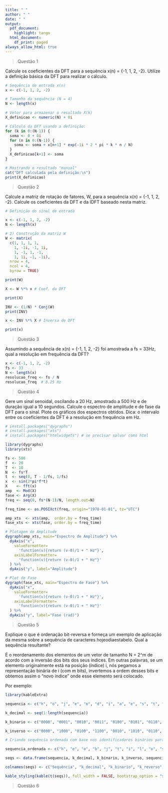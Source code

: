 ```yaml
---
title: " "
author: " "
date: " "
output: 
  pdf_document:
    highlight: tango
  html_document:
    df_print: paged
always_allow_html: true
---
```


\newpage
\begin{titlepage}
\begin{center}

\large
UNIVERSIDADE FEDERAL DE UBERLÂNDIA\\
FACULDADE DE ENGENHARIA ELÉTRICA\\
GRADUAÇÃO EM ENGENHARIA BIOMÉDICA\\[7cm]

\Large
\textbf{Heitor Pereira Nunes Fernandes Cunha}\\[2cm]

\textbf{\large Processamento de Sinais Biomédicos: Módulo 9}\\[10cm]

\large
Uberlândia, MG\\
2025

\end{center}
\end{titlepage}

\newpage
\section*{Questão 1}

> Questão 1

Calcule os coeficientes da DFT para a sequência x(n) = {-1, 1, 2, -2}. Utilize a definição básica da DFT para realizar o cálculo.

```r


# Sequência de entrada x(n)
x <- c(-1, 1, 2, -2)

# Tamanho da sequência (N = 4)
N <- length(x)

# Vetor para armazenar o resultado X(k)
X_definicao <- numeric(N) + 0i

# Cálculo da DFT usando a definição:
for (k in 0:(N-1)) {
  soma <- 0 + 0i
  for (n in 0:(N-1)) {
    soma <- soma + x[n+1] * exp(-1i * 2 * pi * k * n / N)
  }
  X_definicao[k+1] <- soma
}

# Mostrando o resultado "manual"
cat("DFT calculada pela definição:\n")
print(X_definicao)

```

\newpage
\section*{Questão 2}

> Questão 2

Calcule a matriz de rotação de fatores, W, para a sequência x(n) = {-1, 1, 2, -2}. Calcule os coeficientes da DFT e da IDFT baseado nesta matriz.

```r

# Definição do sinal de entrada

x <- c(-1, 1, 2, -2)  
N <- length(x)        

# 2) Construção da matriz W
W <- matrix( 
  c(1, 1, 1, 1,
    1, -1i, -1, 1i,
    1, -1, 1, -1,
    1, 1i, -1, -1i),
  nrow = 4,
  ncol = 4,
  byrow = TRUE)

print(W)

```
```r

X <- W %*% x # Coef. da DFT

print(X)

```
```r

INV <- (1/N) * Conj(W)
print(INV)

```
```r

x <- INV %*% X # Inversa de DFT

print(x)

```
\newpage
\section*{Questão 3}

> Questão 3

Assumindo a sequência de x(n) = {-1, 1, 2, -2} foi amostrada a fs = 33Hz, qual a resolução em frequência da DFT?

```r

x <- c(-1, 1, 2, -2)
fs <- 33
N <- length(x)
resolucao_freq <- fs / N
resolucao_freq  # 8.25 Hz

```
\newpage
\section*{Questão 4}

> Questão 4

Gere um sinal senoidal, oscilando a 20 Hz, amostrado a 500 Hz e de duração igual a 10 segundos. Calcule o espectro de amplitude e de fase da DFT para o sinal. Plote os gráficos dos espectros obtidos. 
Dica: o intervalo entre os coeficientes da DFT é a resolução em frequência em Hz.

```r

# install.packages("dygraphs")
# install.packages("xts")
# install.packages("htmlwidgets") # se precisar salvar como html

library(dygraphs)
library(xts)

fs <- 500
f  <- 20
T  <- 10
N  <- fs*T
t  <- seq(0, T - 1/fs, 1/fs)
x  <- sin(2*pi*f*t)
X    <- fft(x)
amp  <- Mod(X)
fase <- Arg(X)
freq <- seq(0, fs*(N-1)/N, length.out=N)

freq_time <- as.POSIXct(freq, origin="1970-01-01", tz="UTC")

amp_xts  <- xts(amp,  order.by = freq_time)
fase_xts <- xts(fase, order.by = freq_time)

# Plotagem de Amplitude
dygraph(amp_xts, main="Espectro de Amplitude") %>%
  dyAxis("x",
    valueFormatter=
      'function(v){return (v-0)/1 + " Hz"}',
    axisLabelFormatter=
      'function(v){return (v-0)/1 + " Hz"}'
  ) %>%
  dyAxis("y", label="Amplitude")

# Plot de Fase
dygraph(fase_xts, main="Espectro de Fase") %>%
  dyAxis("x",
    valueFormatter=
      'function(v){return (v-0)/1 + " Hz"}',
    axisLabelFormatter=
      'function(v){return (v-0)/1 + " Hz"}'
  ) %>%
  dyAxis("y", label="Fase (rad)")

```

\newpage
\section*{Questão 5}

> Questão 5

Explique o que é ordenação bit-reversa e forneça um exemplo de aplicação da mesma sobre a sequência de caracteres hojeodiaestabelo. Qual a sequência resultante?

É o reordenamento dos elementos de um vetor de tamanho N = 2^m de acordo com a inversão dos bits dos seus índices. Em outras palavras, se um elemento originalmente está na posição (índice) i, nós pegamos a representação binária de i (com m bits), invertemos a ordem desses bits e obtemos assim o “novo índice” onde esse elemento será colocado.

Por exemplo:

```r

library(kableExtra)

sequencia <- c("h", "o", "j", "e", "o", "d", "i", "a", "e", "s", "t", "a", "b", "e", "l", "o")

k_decimal <- seq(1:length(sequencia))

k_binario <- c("0000", "0001", "0010", "0011", "0100", "0101", "0110", "0111", "1000", "1001", "1010", "1011", "1100", "1101", "1110", "1111")

k_inverso <- c("0000", "1000", "0100", "1100", "0010", "1010", "0110", "1110", "0001", "1001", "0101", "1101", "0011", "1011", "0111", "1111")

# Criando sequência ordenada com base nos identificadores binários para cada algarismo

sequencia_ordenada <- c("h", "e", "o", "b", "j", "t", "i", "l", "o", "s", "d", "e", "e", "a", "a", "o")

seqs <- data.frame(sequencia, k_decimal, k_binario, k_inverso, sequencia_ordenada)

colnames(seqs) <- c("Sequência", "k_decimal", "k_binario", "k_reverso", "Sequência ordenada")

kable_styling(kable(t(seqs)), full_width = FALSE, bootstrap_option = "striped")

```

\newpage
\section*{Questão 6}

> Questão 6

















































































































































































































































































































































































